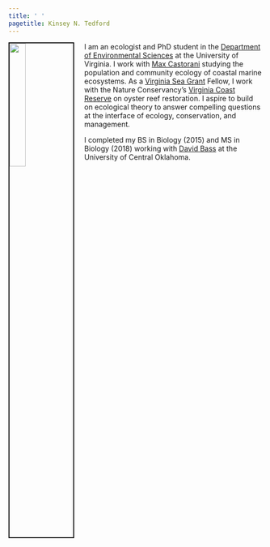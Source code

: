 ```yaml
---
title: ' '
pagetitle: Kinsey N. Tedford
---
```


<link rel="stylesheet" href="styles.css" type="text/css">

<img src="images/kinseytedford_2019.jpg" style="width:25%; border:2px solid; margin-right: 20px" align="left">

I am an ecologist and PhD student in the [Department of Environmental Sciences](https://evsc.as.virginia.edu) at the University of Virginia. I work with [Max Castorani](https://castorani.evsc.virginia.edu) studying the population and community ecology of coastal marine ecosystems. As a [Virginia Sea Grant](https://vaseagrant.org) Fellow, I work with the Nature Conservancy's [Virginia Coast Reserve](https://www.nature.org/en-us/about-us/where-we-work/united-states/virginia/stories-in-virginia/virginia-coast-reserve/) on oyster reef restoration. I aspire to build on ecological theory to answer compelling questions at the interface of ecology, conservation, and management.

I completed my BS in Biology (2015) and MS in Biology (2018) working with [David Bass](https://www3.uco.edu/centraldirectory/profiles/5318) at the University of Central Oklahoma.
